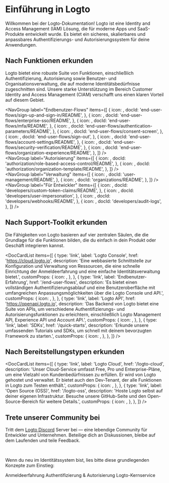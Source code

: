 
# Einführung in Logto

Willkommen bei der Logto-Dokumentation! Logto ist eine Identity and Access Management (IAM) Lösung, die für moderne Apps und SaaS-Produkte entwickelt wurde. Es bietet ein sicheres, skalierbares und anpassbares Authentifizierungs- und Autorisierungssystem für deine Anwendungen.

## Nach Funktionen erkunden

Logto bietet eine robuste Suite von Funktionen, einschließlich Authentifizierung, Autorisierung sowie Benutzer- und Organisationsverwaltung, die auf moderne Identitätsbedürfnisse zugeschnitten sind. Unsere starke Unterstützung im Bereich Customer Identity and Access Management (CIAM) verschafft uns einen klaren Vorteil auf diesem Gebiet.

<NavGroup
  label="Endbenutzer-Flows"
  items={[
    {
      icon: <SignInIcon />,
      docId: 'end-user-flows/sign-up-and-sign-in/README',
    },
    {
      icon: <SsoIcon />,
      docId: 'end-user-flows/enterprise-sso/README',
    },
    {
      icon: <LockIcon />,
      docId: 'end-user-flows/mfa/README',
    },
    {
      icon: <ScreenIcon />,
      docId: 'end-user-flows/authentication-parameters/README',
    },
    {
      icon: <SecurityIcon />,
      docId: 'end-user-flows/consent-screen',
    },
    {
      icon: <SignOutIcon />,
      docId: 'end-user-flows/sign-out',
    },
    {
      icon: <GearIcon />,
      docId: 'end-user-flows/account-settings/README',
    },
    {
      icon: <SecurityIcon />,
      docId: 'end-user-flows/security-verification/README',
    },
    {
      icon: <OrganizationIcon />,
      docId: 'end-user-flows/organization-experience/README',
    },
  ]}
/>
<br />
<NavGroup
  label="Autorisierung"
  items={[
    {
      icon: <AuthorizationIcon />,
      docId: 'authorization/role-based-access-control/README',
    },
    {
      icon: <AuthorizationIcon />,
      docId: 'authorization/organization-template/README',
    },
  ]}
/>
<br />
<NavGroup
  label="Verwaltung"
  items={[
    {
      icon: <UserManagementIcon />,
      docId: 'user-management/README',
    },
    {
      icon: <OrganizationIcon />,
      docId: 'organizations/README',
    },
  ]}
/>
<br />
<NavGroup
  label="Für Entwickler"
  items={[
    {
      icon: <GearPlusIcon />,
      docId: 'developers/custom-token-claims/README',
    },
    {
      icon: <ImpersonationIcon />,
      docId: 'developers/user-impersonation',
    },
    {
      icon: <WebhookIcon />,
      docId: 'developers/webhooks/README',
    },
    {
      icon: <AuditLogIcon />,
      docId: 'developers/audit-logs',
    },
  ]}
/>

## Nach Support-Toolkit erkunden

Die Fähigkeiten von Logto basieren auf vier zentralen Säulen, die die Grundlage für die Funktionen bilden, die du einfach in dein Produkt oder Geschäft integrieren kannst.

<DocCardList
  items={[
    {
      type: 'link',
      label: 'Logto Console',
      href: 'https://cloud.logto.io',
      description:
        'Eine webbasierte Schnittstelle zur Konfiguration und Verwaltung von Ressourcen, die eine schnelle Einrichtung der Anmeldeerfahrung und eine einfache Identitätsverwaltung bietet.',
      customProps: {
        icon: <LogtoConsoleIcon />,
      },
    },
    {
      type: 'link',
      label: 'Endbenutzer-Erfahrung',
      href: '/end-user-flows',
      description:
        'Es bietet einen vollständigen Authentifizierungsablauf und eine Benutzeroberfläche mit umfangreichen Anpassungsmöglichkeiten über die Logto Console und API.',
      customProps: {
        icon: <ExperienceIcon />,
      },
    },
    {
      type: 'link',
      label: 'Logto API',
      href: 'https://openapi.logto.io',
      description:
        'Das Backend von Logto bietet eine Suite von APIs, um verschiedene Authentifizierungs- und Autorisierungsfunktionen zu erleichtern, einschließlich Logto Management API, Experience API und Account API.',
      customProps: {
        icon: <LogtoApiIcon />,
      },
    },
    {
      type: 'link',
      label: 'SDKs',
      href: '/quick-starts',
      description:
        'Erkunde unsere umfassenden Tutorials und SDKs, um schnell mit deinem bevorzugten Framework zu starten.',
      customProps: {
        icon: <SdkIcon />,
      },
    },
  ]}
/>

## Nach Bereitstellungstypen erkunden

<DocCardList
  items={[
    {
      type: 'link',
      label: 'Logto Cloud',
      href: '/logto-cloud',
      description:
        'Unser Cloud-Service umfasst Free, Pro und Enterprise-Pläne, um eine Vielzahl von Kundenbedürfnissen zu erfüllen. Er wird von Logto gehostet und verwaltet. Er bietet auch den Dev-Tenant, der alle Funktionen in Logto zum Testen enthält.',
      customProps: {
        icon: <CloudIcon />,
      },
    },
    {
      type: 'link',
      label: 'Open Source (OSS)',
      href: '/logto-oss',
      description:
        'Hoste Logto selbst auf deiner eigenen Infrastruktur. Besuche unsere GitHub-Seite und den Open-Source-Bereich für weitere Details.',
      customProps: {
        icon: <OpenSourceIcon />,
      },
    },
  ]}
/>

## Trete unserer Community bei

Tritt dem [Logto Discord](https://discord.gg/UEPaF3j5e6) Server bei — eine lebendige Community für Entwickler und Unternehmen. Beteilige dich an Diskussionen, bleibe auf dem Laufenden und teile Feedback.

<br />

Wenn du neu im Identitätssystem bist, lies bitte diese grundlegenden Konzepte zum Einstieg:

<Url href="/concepts/sign-in-experience">Anmeldeerfahrung</Url>
<Url href="/concepts/authn-vs-authz">Authentifizierung & Autorisierung</Url>
<Url href="/concepts/core-service">Logto-Kernservice</Url>
